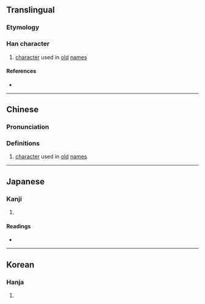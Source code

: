 {{character info/new}}
==Translingual==

===Etymology===
{{Han compound|卜|咼}}

===Han character===
{{Han char|rn=25|rad=卜|as=09|sn=11|four=|canj=XYBBR,YBBR|ids=⿱⺊咼}}

# [[character]] used in [[old]] [[name]]s

====References====
* {{Han ref|kx=0158.320|dkj=02820|dj=0362.290|hdz=10095.150|uh=5368|ud=21352}}

----

==Chinese==
{{zh-forms}}

===Pronunciation===
{{zh-pron
|m=xiè
|c=sit3
|mc=
|oc=
|ma=
|cat=n
}}

===Definitions===
{{zh-hanzi}}

# [[character]] used in [[old]] [[name]]s

----

==Japanese==

===Kanji===
{{ja-kanji|grade=|rs=卜09}}

# {{rfdef|ja|sort=卜09}}

====Readings====
* {{ja-readings|on=[[せつ]] (setsu)|kun=}}

----

==Korean==

===Hanja===
{{ko-hanja|hangeul=설|rv=seol|mr=sŏl}}

# {{rfdef|ko|sort=卜09}}